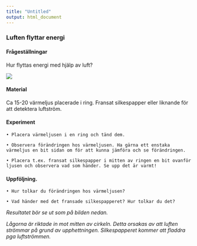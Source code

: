 ```yaml
---
title: "Untitled"
output: html_document
---
```


### Luften flyttar energi



#### Frågeställningar

Hur flyttas energi med hjälp av luft?

![](figures/ljus.jpg)


#### Material

Ca 15-20 värmeljus placerade i ring.
Fransat silkespapper eller liknande för att detektera luftström.



#### Experiment

    • Placera värmeljusen i en ring och tänd dem.

    • Observera förändringen hos värmeljusen. Ha gärna ett enstaka värmeljus en bit sidan om för att kunna jämföra och se förändringen.

    • Placera t.ex. fransat silkespapper i mitten av ringen en bit ovanför ljusen och observera vad som händer. Se upp det är varmt!


#### Uppföljning.

    • Hur tolkar du förändringen hos värmeljusen?

    • Vad händer med det fransade silkespapperet? Hur tolkar du det?





*Resultatet bör se ut som på bilden nedan.*



*Lågorna är riktade in mot mitten av cirkeln. Detta orsakas av att luften strömmar på grund av upphettningen. Silkespapperet kommer att fladdra pga luftströmmen.*